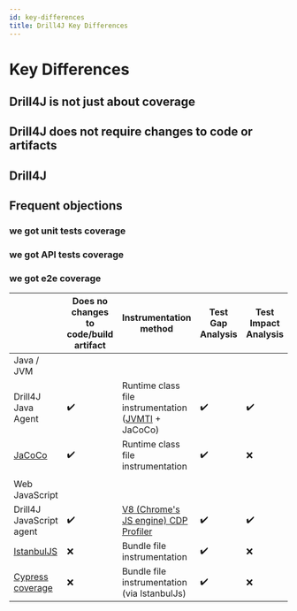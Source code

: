 ```yaml
---
id: key-differences
title: Drill4J Key Differences
---
```



# Key Differences

## Drill4J is not just about coverage

## Drill4J does not require changes to code or artifacts

## Drill4J

## Frequent objections

### we got unit tests coverage

### we got API tests coverage

### we got e2e coverage

|                                                                          | Does no changes to code/build artifact | Instrumentation method                                                                                               | Test Gap Analysis | Test Impact Analysis |
| ------------------------------------------------------------------------ | -------------------------------------- | -------------------------------------------------------------------------------------------------------------------- | ----------------- | -------------------- |
| Java / JVM                                                               |
| Drill4J Java Agent                                                       | ✔️                                     | Runtime class file instrumentation ([JVMTI](https://docs.oracle.com/javase/8/docs/technotes/guides/jvmti/) + JaCoCo) | ✔️                | ✔️                   |
| [JaCoCo](https://www.eclemma.org/jacoco/trunk/index.html)                | ✔️                                     | Runtime class file instrumentation                                                                                   | ✔️                | ❌                   |
|                                                                          |
| Web JavaScript                                                           |
| Drill4J JavaScript agent                                                 | ✔️                                     | [V8 (Chrome's JS engine) CDP Profiler](https://chromedevtools.github.io/devtools-protocol/tot/Profiler/)             | ✔️                | ✔️                   |
| [IstanbulJS](https://istanbul.js.org/)                                   | ❌                                     | Bundle file instrumentation                                                                                          | ✔️                | ❌                   |
| [Cypress coverage](https://docs.cypress.io/guides/tooling/code-coverage) | ❌                                     | Bundle file instrumentation (via IstanbulJs)                                                                         | ✔️                | ❌                   |
